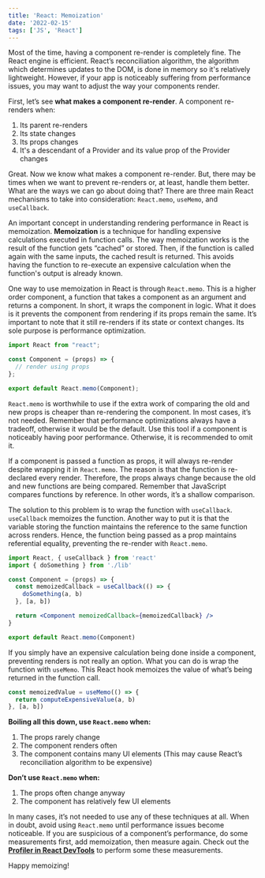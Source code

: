 ```yaml
---
title: 'React: Memoization'
date: '2022-02-15'
tags: ['JS', 'React']
---
```


Most of the time, having a component re-render is completely fine. The React engine is efficient. React’s reconciliation algorithm, the algorithm which determines updates to the DOM, is done in memory so it's relatively lightweight. However, if your app is noticeably suffering from performance issues, you may want to adjust the way your components render.

First, let’s see **what makes a component re-render**. A component re-renders when:

1. Its parent re-renders
2. Its state changes
3. Its props changes
4. It's a descendant of a Provider and its value prop of the Provider changes

Great. Now we know what makes a component re-render. But, there may be times when we want to prevent re-renders or, at least, handle them better. What are the ways we can go about doing that? There are three main React mechanisms to take into consideration: `React.memo`, `useMemo`, and `useCallback`.

An important concept in understanding rendering performance in React is memoization. **Memoization** is a technique for handling expensive calculations executed in function calls. The way memoization works is the result of the function gets “cached” or stored. Then, if the function is called again with the same inputs, the cached result is returned. This avoids having the function to re-execute an expensive calculation when the function's output is already known.

One way to use memoization in React is through `React.memo`. This is a higher order component, a function that takes a component as an argument and returns a component. In short, it wraps the component in logic. What it does is it prevents the component from rendering if its props remain the same. It’s important to note that it still re-renders if its state or context changes. Its sole purpose is performance optimization.

```jsx:Component.jsx
import React from "react";

const Component = (props) => {
  // render using props
};

export default React.memo(Component);
```

`React.memo` is worthwhile to use if the extra work of comparing the old and new props is cheaper than re-rendering the component. In most cases, it’s not needed. Remember that performance optimizations always have a tradeoff, otherwise it would be the default. Use this tool if a component is noticeably having poor performance. Otherwise, it is recommended to omit it.

If a component is passed a function as props, it will always re-render despite wrapping it in `React.memo`. The reason is that the function is re-declared every render. Therefore, the props always change because the old and new functions are being compared. Remember that JavaScript compares functions by reference. In other words, it’s a shallow comparison.

The solution to this problem is to wrap the function with `useCallback`. `useCallback` memoizes the function. Another way to put it is that the variable storing the function maintains the reference to the same function across renders. Hence, the function being passed as a prop maintains referential equality, preventing the re-render with `React.memo`.

```jsx:Component.jsx
import React, { useCallback } from 'react'
import { doSomething } from './lib'

const Component = (props) => {
  const memoizedCallback = useCallback(() => {
    doSomething(a, b)
  }, [a, b])

  return <Component memoizedCallback={memoizedCallback} />
}

export default React.memo(Component)
```

If you simply have an expensive calculation being done inside a component, preventing renders is not really an option. What you can do is wrap the function with `useMemo`. This React hook memoizes the value of what’s being returned in the function call.

```jsx
const memoizedValue = useMemo(() => {
  return computeExpensiveValue(a, b)
}, [a, b])
```

**Boiling all this down, use `React.memo` when:**

1. The props rarely change
2. The component renders often
3. The component contains many UI elements (This may cause React’s reconciliation algorithm to be expensive)

**Don’t use `React.memo` when:**

1. The props often change anyway
2. The component has relatively few UI elements

In many cases, it’s not needed to use any of these techniques at all. When in doubt, avoid using `React.memo` until performance issues become noticeable. If you are suspicious of a component’s performance, do some measurements first, add memoization, then measure again. Check out the **[Profiler in React DevTools](https://reactjs.org/docs/optimizing-performance.html#profiling-components-with-the-devtools-profiler)** to perform some these measurements.

Happy memoizing!
